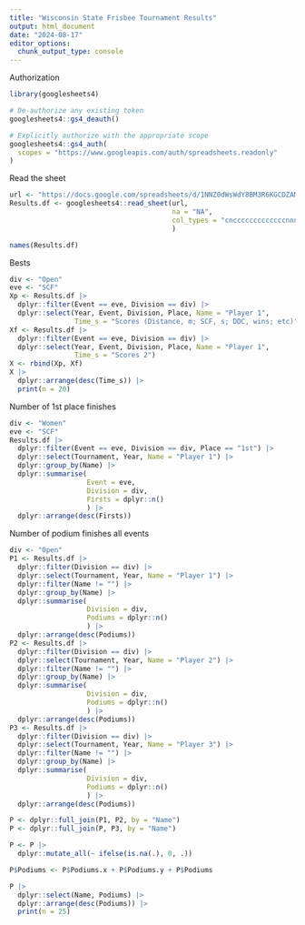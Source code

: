 ```yaml
---
title: "Wisconsin State Frisbee Tournament Results"
output: html_document
date: "2024-08-17"
editor_options: 
  chunk_output_type: console
---
```



Authorization
```r
library(googlesheets4)

# De-authorize any existing token
googlesheets4::gs4_deauth()

# Explicitly authorize with the appropriate scope
googlesheets4::gs4_auth(
  scopes = "https://www.googleapis.com/auth/spreadsheets.readonly"
)
```

Read the sheet
```r
url <- "https://docs.google.com/spreadsheets/d/1NNZ0dWsWdY8BM3R6KGCDZAMMH_O_Xikl7_PB1SVsLSY/edit#gid=0"
Results.df <- googlesheets4::read_sheet(url,
                                        na = "NA",
                                        col_types = "cncccccccccccccnnnnc"
                                        )
```

```r
names(Results.df)
```

Bests
```r
div <- "Open"
eve <- "SCF"
Xp <- Results.df |>
  dplyr::filter(Event == eve, Division == div) |>
  dplyr::select(Year, Event, Division, Place, Name = "Player 1", 
                Time_s = "Scores (Distance, m; SCF, s; DDC, wins; etc)")
Xf <- Results.df |>
  dplyr::filter(Event == eve, Division == div) |>
  dplyr::select(Year, Event, Division, Place, Name = "Player 1", 
                Time_s = "Scores 2")
X <- rbind(Xp, Xf)
X |> 
  dplyr::arrange(desc(Time_s)) |>
  print(n = 20)
```

Number of 1st place finishes
```r
div <- "Women"
eve <- "SCF"
Results.df |>
  dplyr::filter(Event == eve, Division == div, Place == "1st") |>
  dplyr::select(Tournament, Year, Name = "Player 1") |>
  dplyr::group_by(Name) |>
  dplyr::summarise(
                   Event = eve,
                   Division = div,
                   Firsts = dplyr::n()
                   ) |>
  dplyr::arrange(desc(Firsts))
```

Number of podium finishes all events
```r
div <- "Open"
P1 <- Results.df |>
  dplyr::filter(Division == div) |>
  dplyr::select(Tournament, Year, Name = "Player 1") |>
  dplyr::filter(Name != "") |>
  dplyr::group_by(Name) |>
  dplyr::summarise(
                   Division = div,
                   Podiums = dplyr::n()
                   ) |>
  dplyr::arrange(desc(Podiums))
P2 <- Results.df |>
  dplyr::filter(Division == div) |>
  dplyr::select(Tournament, Year, Name = "Player 2") |>
  dplyr::filter(Name != "") |>
  dplyr::group_by(Name) |>
  dplyr::summarise(
                   Division = div,
                   Podiums = dplyr::n()
                   ) |>
  dplyr::arrange(desc(Podiums))
P3 <- Results.df |>
  dplyr::filter(Division == div) |>
  dplyr::select(Tournament, Year, Name = "Player 3") |>
  dplyr::filter(Name != "") |>
  dplyr::group_by(Name) |>
  dplyr::summarise(
                   Division = div,
                   Podiums = dplyr::n()
                   ) |>
  dplyr::arrange(desc(Podiums))

P <- dplyr::full_join(P1, P2, by = "Name")
P <- dplyr::full_join(P, P3, by = "Name")

P <- P |>
  dplyr::mutate_all(~ ifelse(is.na(.), 0, .))

P$Podiums <- P$Podiums.x + P$Podiums.y + P$Podiums

P |> 
  dplyr::select(Name, Podiums) |>
  dplyr::arrange(desc(Podiums)) |>
  print(n = 25)

```

